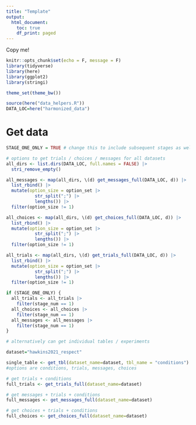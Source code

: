 ```yaml
---
title: "Template"
output:
  html_document:
    toc: true
    df_print: paged
---
```


Copy me!

```r
knitr::opts_chunk$set(echo = F, message = F)
library(tidyverse)
library(here)
library(ggplot2)
library(stringi)

theme_set(theme_bw())

source(here("data_helpers.R"))
DATA_LOC=here("harmonized_data")
```


# Get data

```r
STAGE_ONE_ONLY = TRUE # change this to include subsequent stages as well, for multi-stage datasets

# options to get trials / choices / messages for all datasets
all_dirs <- list.dirs(DATA_LOC, full.names = FALSE) |> 
  stri_remove_empty()

all_messages <- map(all_dirs, \(d) get_messages_full(DATA_LOC, d)) |> 
  list_rbind() |> 
  mutate(option_size = option_set |> 
           str_split(";") |> 
           lengths()) |> 
  filter(option_size != 1)

all_choices <- map(all_dirs, \(d) get_choices_full(DATA_LOC, d)) |>
  list_rbind() |> 
  mutate(option_size = option_set |> 
           str_split(";") |> 
           lengths()) |> 
  filter(option_size != 1)

all_trials <- map(all_dirs, \(d) get_trials_full(DATA_LOC, d)) |>
  list_rbind() |> 
  mutate(option_size = option_set |> 
           str_split(";") |> 
           lengths()) |> 
  filter(option_size != 1)

if (STAGE_ONE_ONLY) {
  all_trials <- all_trials |> 
    filter(stage_num == 1)
  all_choices <- all_choices |> 
    filter(stage_num == 1)
  all_messages <- all_messages |> 
    filter(stage_num == 1)
}
```

```r

# alternatively can get individual tables / experiments 

dataset="hawkins2021_respect"

single_table <- get_tbl(dataset_name=dataset, tbl_name = "conditions") 
#options are conditions, trials, messages, choices

# get trials + conditions
full_trials <- get_trials_full(dataset_name=dataset)

# get messages + trials + conditions
full_messages <- get_messages_full(dataset_name=dataset)

# get choices + trials + conditions
full_choices <- get_choices_full(dataset_name=dataset)
```

